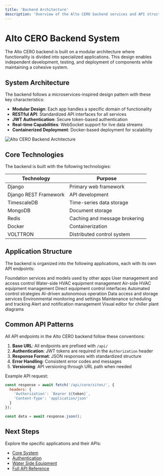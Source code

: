 ```yaml
---
title: 'Backend Architecture'
description: 'Overview of the Alto CERO backend services and API structure'
---
```


# Alto CERO Backend System

The Alto CERO backend is built on a modular architecture where functionality is divided into specialized applications. This design enables independent development, testing, and deployment of components while maintaining a cohesive system.

## System Architecture

The backend follows a microservices-inspired design pattern with these key characteristics:

- **Modular Design**: Each app handles a specific domain of functionality
- **RESTful API**: Standardized API interfaces for all services
- **JWT Authentication**: Secure token-based authentication
- **Real-time Capabilities**: WebSocket support for live data streams
- **Containerized Deployment**: Docker-based deployment for scalability

<Frame>
  <img src="/images/backend-architecture.png" alt="Alto CERO Backend Architecture" />
</Frame>

## Core Technologies

The backend is built with the following technologies:

| Technology | Purpose |
|------------|---------|
| Django | Primary web framework |
| Django REST Framework | API development |
| TimescaleDB | Time-series data storage |
| MongoDB | Document storage |
| Redis | Caching and message brokering |
| Docker | Containerization |
| VOLTTRON | Distributed control system |

## Application Structure

The backend is organized into the following applications, each with its own API endpoints:

<CardGroup cols={2}>
  <Card title="Core" icon="circle-nodes" href="/backend/core">
    Foundation services and models used by other apps
  </Card>
  <Card title="Authentication" icon="lock" href="/backend/authentication">
    User management and access control
  </Card>
  <Card title="Water Side" icon="water" href="/backend/water-side">
    Water-side HVAC equipment management
  </Card>
  <Card title="Air Side" icon="wind" href="/backend/air-side">
    Air-side HVAC equipment management
  </Card>
  <Card title="Controls" icon="sliders" href="/backend/controls">
    Direct equipment control interfaces
  </Card>
  <Card title="Automation" icon="robot" href="/backend/automation">
    Automated control strategies
  </Card>
  <Card title="Autopilot" icon="rocket" href="/backend/autopilot">
    AI-driven autonomous operation
  </Card>
  <Card title="Database" icon="database" href="/backend/database">
    Data access and storage services
  </Card>
  <Card title="Environment" icon="temperature-half" href="/backend/environment">
    Environmental monitoring and settings
  </Card>
  <Card title="Equipment Maintenance" icon="screwdriver-wrench" href="/backend/equipment-maintenance">
    Maintenance scheduling and tracking
  </Card>
  <Card title="Notifications" icon="bell" href="/backend/notifications">
    Alert and notification management
  </Card>
  <Card title="Chiller Plant Map Editor" icon="map" href="/backend/chiller-plant-map-editor">
    Visual editor for chiller plant diagrams
  </Card>
</CardGroup>

## Common API Patterns

All API endpoints in the Alto CERO backend follow these conventions:

1. **Base URL**: All endpoints are prefixed with `/api/`
2. **Authentication**: JWT tokens are required in the `Authorization` header
3. **Response Format**: JSON responses with standardized structure
4. **Error Handling**: Consistent error codes and messages
5. **Versioning**: API versioning through URL path when needed

Example API request:

```javascript
const response = await fetch('/api/core/sites/', {
  headers: {
    'Authorization': `Bearer ${token}`,
    'Content-Type': 'application/json'
  }
});

const data = await response.json();
```

## Next Steps

Explore the specific applications and their APIs:

- [Core System](/backend/core)
- [Authentication](/backend/authentication)
- [Water Side Equipment](/backend/water-side)
- [Full API Reference](/api-reference/endpoint/get) 